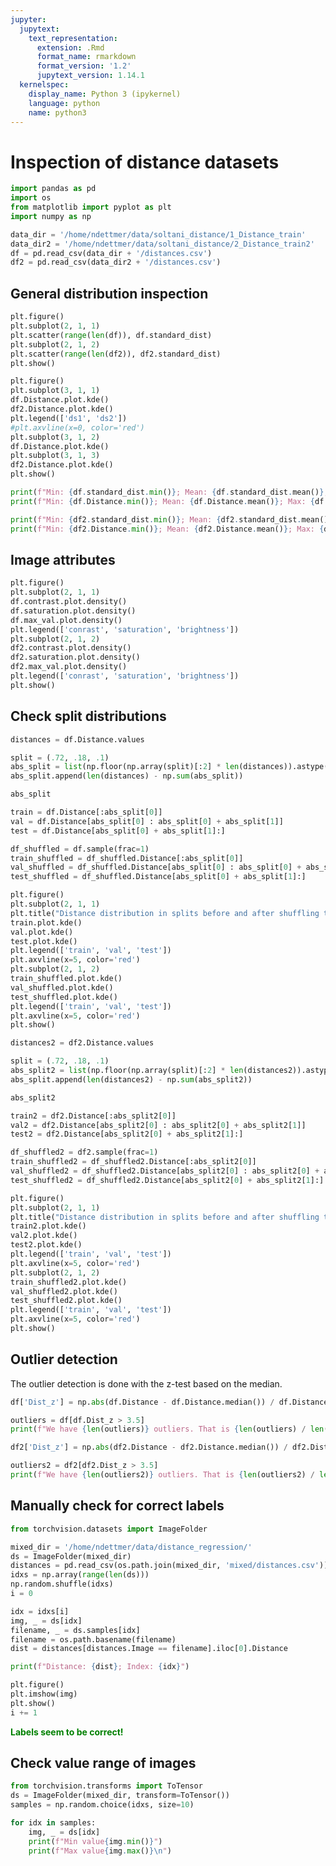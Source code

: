 ```yaml
---
jupyter:
  jupytext:
    text_representation:
      extension: .Rmd
      format_name: rmarkdown
      format_version: '1.2'
      jupytext_version: 1.14.1
  kernelspec:
    display_name: Python 3 (ipykernel)
    language: python
    name: python3
---
```


# Inspection of distance datasets

```python
import pandas as pd
import os
from matplotlib import pyplot as plt
import numpy as np
```

```python
data_dir = '/home/ndettmer/data/soltani_distance/1_Distance_train'
data_dir2 = '/home/ndettmer/data/soltani_distance/2_Distance_train2'
df = pd.read_csv(data_dir + '/distances.csv')
df2 = pd.read_csv(data_dir2 + '/distances.csv')
```

## General distribution inspection

```python
plt.figure()
plt.subplot(2, 1, 1)
plt.scatter(range(len(df)), df.standard_dist)
plt.subplot(2, 1, 2)
plt.scatter(range(len(df2)), df2.standard_dist)
plt.show()
```

```python
plt.figure()
plt.subplot(3, 1, 1)
df.Distance.plot.kde()
df2.Distance.plot.kde()
plt.legend(['ds1', 'ds2'])
#plt.axvline(x=0, color='red')
plt.subplot(3, 1, 2)
df.Distance.plot.kde()
plt.subplot(3, 1, 3)
df2.Distance.plot.kde()
plt.show()
```

```python
print(f"Min: {df.standard_dist.min()}; Mean: {df.standard_dist.mean()}; Max: {df.standard_dist.max()}")
print(f"Min: {df.Distance.min()}; Mean: {df.Distance.mean()}; Max: {df.Distance.max()}")
```

```python
print(f"Min: {df2.standard_dist.min()}; Mean: {df2.standard_dist.mean()}; Max: {df2.standard_dist.max()}")
print(f"Min: {df2.Distance.min()}; Mean: {df2.Distance.mean()}; Max: {df2.Distance.max()}")
```

## Image attributes

```python
plt.figure()
plt.subplot(2, 1, 1)
df.contrast.plot.density()
df.saturation.plot.density()
df.max_val.plot.density()
plt.legend(['conrast', 'saturation', 'brightness'])
plt.subplot(2, 1, 2)
df2.contrast.plot.density()
df2.saturation.plot.density()
df2.max_val.plot.density()
plt.legend(['conrast', 'saturation', 'brightness'])
plt.show()
```

## Check split distributions

```python
distances = df.Distance.values
```

```python
split = (.72, .18, .1)
abs_split = list(np.floor(np.array(split)[:2] * len(distances)).astype(np.int32))
abs_split.append(len(distances) - np.sum(abs_split))
```

```python
abs_split
```

```python
train = df.Distance[:abs_split[0]]
val = df.Distance[abs_split[0] : abs_split[0] + abs_split[1]]
test = df.Distance[abs_split[0] + abs_split[1]:]
```

```python
df_shuffled = df.sample(frac=1)
train_shuffled = df_shuffled.Distance[:abs_split[0]]
val_shuffled = df_shuffled.Distance[abs_split[0] : abs_split[0] + abs_split[1]]
test_shuffled = df_shuffled.Distance[abs_split[0] + abs_split[1]:]
```

```python
plt.figure()
plt.subplot(2, 1, 1)
plt.title("Distance distribution in splits before and after shuffling the whole dataset")
train.plot.kde()
val.plot.kde()
test.plot.kde()
plt.legend(['train', 'val', 'test'])
plt.axvline(x=5, color='red')
plt.subplot(2, 1, 2)
train_shuffled.plot.kde()
val_shuffled.plot.kde()
test_shuffled.plot.kde()
plt.legend(['train', 'val', 'test'])
plt.axvline(x=5, color='red')
plt.show()
```

```python
distances2 = df2.Distance.values
```

```python
split = (.72, .18, .1)
abs_split2 = list(np.floor(np.array(split)[:2] * len(distances2)).astype(np.int32))
abs_split.append(len(distances2) - np.sum(abs_split2))
```

```python
abs_split2
```

```python
train2 = df2.Distance[:abs_split2[0]]
val2 = df2.Distance[abs_split2[0] : abs_split2[0] + abs_split2[1]]
test2 = df2.Distance[abs_split2[0] + abs_split2[1]:]
```

```python
df_shuffled2 = df2.sample(frac=1)
train_shuffled2 = df_shuffled2.Distance[:abs_split2[0]]
val_shuffled2 = df_shuffled2.Distance[abs_split2[0] : abs_split2[0] + abs_split2[1]]
test_shuffled2 = df_shuffled2.Distance[abs_split2[0] + abs_split2[1]:]
```

```python
plt.figure()
plt.subplot(2, 1, 1)
plt.title("Distance distribution in splits before and after shuffling the whole dataset (2)")
train2.plot.kde()
val2.plot.kde()
test2.plot.kde()
plt.legend(['train', 'val', 'test'])
plt.axvline(x=5, color='red')
plt.subplot(2, 1, 2)
train_shuffled2.plot.kde()
val_shuffled2.plot.kde()
test_shuffled2.plot.kde()
plt.legend(['train', 'val', 'test'])
plt.axvline(x=5, color='red')
plt.show()
```

## Outlier detection
The outlier detection is done with the z-test based on the median.

```python
df['Dist_z'] = np.abs(df.Distance - df.Distance.median()) / df.Distance.std()

outliers = df[df.Dist_z > 3.5]
print(f"We have {len(outliers)} outliers. That is {len(outliers) / len(df) * 100}% of the dataset.")
```

```python
df2['Dist_z'] = np.abs(df2.Distance - df2.Distance.median()) / df2.Distance.std()

outliers2 = df2[df2.Dist_z > 3.5]
print(f"We have {len(outliers2)} outliers. That is {len(outliers2) / len(df2) * 100}% of the dataset.")
```

## Manually check for correct labels

```python
from torchvision.datasets import ImageFolder
```

```python
mixed_dir = '/home/ndettmer/data/distance_regression/'
ds = ImageFolder(mixed_dir)
distances = pd.read_csv(os.path.join(mixed_dir, 'mixed/distances.csv'))
idxs = np.array(range(len(ds)))
np.random.shuffle(idxs)
i = 0
```

```python
idx = idxs[i]
img, _ = ds[idx]
filename, _ = ds.samples[idx]
filename = os.path.basename(filename)
dist = distances[distances.Image == filename].iloc[0].Distance

print(f"Distance: {dist}; Index: {idx}")

plt.figure()
plt.imshow(img)
plt.show()
i += 1
```

<div style="color:green"><b>Labels seem to be correct!</b></div>


## Check value range of images

```python
from torchvision.transforms import ToTensor
ds = ImageFolder(mixed_dir, transform=ToTensor())
samples = np.random.choice(idxs, size=10)
```

```python
for idx in samples:
    img, _ = ds[idx]
    print(f"Min value{img.min()}")
    print(f"Max value{img.max()}\n")
```

```python

```
